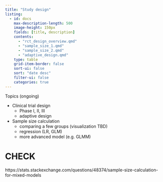 ```yaml
---
title: "Study design"
listing:
  - id: docs
    max-description-length: 500
    image-height: 150px
    fields: [title, description]
    contents: 
      - "rct_design_overview.qmd"
      - "sample_size_1.qmd"
      - "sample_size_2.qmd"
      - "adaptive_design.qmd"
    type: table
    grid-item-border: false
    sort-ui: false
    sort: "date desc"
    filter-ui: false
    categories: true
---
```


Topics (ongoing)

* Clinical trial design
  * Phase I, II, III
  * adaptive design
* Sample size calculation
  * comparing a few groups (visualization TBD)
  * regression (LR, GLM)
  * more advanced model (e.g. GLMM)

::: {#docs}
:::


# CHECK

https://stats.stackexchange.com/questions/48374/sample-size-calculation-for-mixed-models



